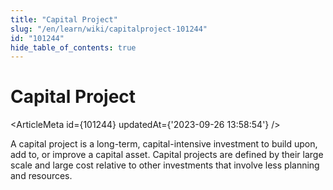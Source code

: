 ```yaml
---
title: "Capital Project"
slug: "/en/learn/wiki/capitalproject-101244"
id: "101244"
hide_table_of_contents: true
---
```



# Capital Project

<ArticleMeta id={101244} updatedAt={'2023-09-26 13:58:54'} />
<div className='border-solid border-b border-t-0 my-4 border-[var(--ifm-color-gray-300)]' />

A capital project is a long-term, capital-intensive investment to build upon, add to, or improve a capital asset. Capital projects are defined by their large scale and large cost relative to other investments that involve less planning and resources.
